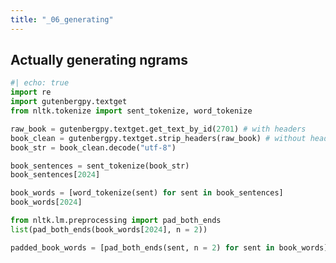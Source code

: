 ```yaml
---
title: "_06_generating"
---
```



## Actually generating ngrams

```python
#| echo: true
import re
import gutenbergpy.textget
from nltk.tokenize import sent_tokenize, word_tokenize
```

```python
raw_book = gutenbergpy.textget.get_text_by_id(2701) # with headers
book_clean = gutenbergpy.textget.strip_headers(raw_book) # without headers
book_str = book_clean.decode("utf-8")
```

```python
book_sentences = sent_tokenize(book_str)
book_sentences[2024]
```

```python
book_words = [word_tokenize(sent) for sent in book_sentences]
book_words[2024]
```

```python
from nltk.lm.preprocessing import pad_both_ends
list(pad_both_ends(book_words[2024], n = 2))
```

```python
padded_book_words = [pad_both_ends(sent, n = 2) for sent in book_words]
```